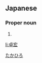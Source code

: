 ==Japanese==
{{ja-kanjitab|卓|宏}}

===Proper noun===
{{ja-pos|proper|たかひろ}}

# {{given name|male|lang=ja}}

[[Category:Japanese male given names|たかひろ]]

[[li:卓宏]]